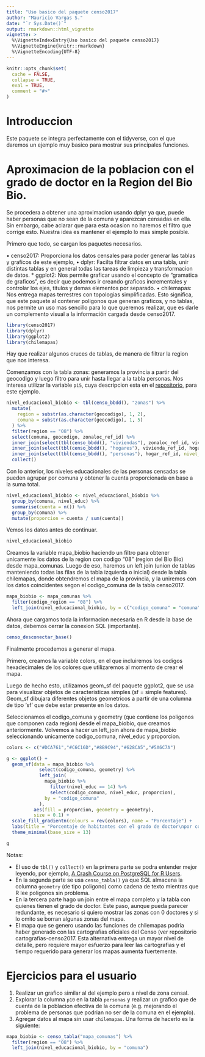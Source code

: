 ```yaml
---
title: "Uso basico del paquete censo2017"
author: "Mauricio Vargas S."
date: "`r Sys.Date()`"
output: rmarkdown::html_vignette
vignette: >
  %\VignetteIndexEntry{Uso basico del paquete censo2017}
  %\VignetteEngine{knitr::rmarkdown}
  %\VignetteEncoding{UTF-8}
---
```


```r
knitr::opts_chunk$set(
  cache = FALSE,
  collapse = TRUE,
  eval = TRUE,
  comment = "#>"
)
```

# Introduccion

Este paquete se integra perfectamente con el tidyverse, con el que daremos un ejemplo muy basico para mostrar sus principales funciones.

# Aproximacion de la poblacion con el grado de doctor en la Region del Bio Bio.

Se procedera a obtener una aproximacion usando dplyr ya que, puede haber personas que no sean de la comuna y aparezcan censadas en ella. Sin embargo, cabe aclarar que para esta ocasion no haremos el filtro que corrige esto. Nuestra idea es mantener el ejemplo lo mas simple posible.

Primero que todo, se cargan los paquetes necesarios.

• censo2017: Proporciona los datos censales para poder generar las tablas y graficos de este ejemplo,
• dplyr: Facilta filtrar datos en una tabla, unir distintas tablas y en general todas las tareas de limpieza y transformacion de datos. 
* ggplot2: Nos permite graficar usando el concepto de "gramatica de graficos", es decir que podemos ir creando graficos incrementales y controlar los ejes, titulos y demas elementos por separado.
• chilemapas: Nos entrega mapas terrestres con topologias simplificadas. Esto significa, que este paquete al contener poligonos que generan graficos, y no tablas, nos permite un uso mas sencillo para lo que queremos realizar, que es darle un complemento visual a la información cargada desde censo2017.

```r
library(censo2017)
library(dplyr)
library(ggplot2)
library(chilemapas)
```

Hay que realizar algunos cruces de tablas, de manera de filtrar la region que nos interesa.

Comenzamos con la tabla zonas: generamos la provincia a partir del geocodigo y luego filtro para unir hasta llegar a la tabla personas. Nos interesa utilizar la variable `p15`, cuya descripcion esta en el [repositorio](https://github.com/pachamaltese/censo2017/blob/main/data-raw/censo2017-descripcion-variables.xml), para este ejemplo.

```r
nivel_educacional_biobio <- tbl(censo_bbdd(), "zonas") %>% 
  mutate(
    region = substr(as.character(geocodigo), 1, 2),
    comuna = substr(as.character(geocodigo), 1, 5)
  ) %>% 
  filter(region == "08") %>% 
  select(comuna, geocodigo, zonaloc_ref_id) %>%
  inner_join(select(tbl(censo_bbdd(), "viviendas"), zonaloc_ref_id, vivienda_ref_id), by = "zonaloc_ref_id") %>%
  inner_join(select(tbl(censo_bbdd(), "hogares"), vivienda_ref_id, hogar_ref_id), by = "vivienda_ref_id") %>%
  inner_join(select(tbl(censo_bbdd(), "personas"), hogar_ref_id, nivel_educ = p15), by = "hogar_ref_id") %>%
  collect()
```

Con lo anterior, los niveles educacionales de las personas censadas se pueden agrupar por comuna y obtener la cuenta proporcionada en base a la suma total.
```r
nivel_educacional_biobio <- nivel_educacional_biobio %>% 
  group_by(comuna, nivel_educ) %>%
  summarise(cuenta = n()) %>%
  group_by(comuna) %>%
  mutate(proporcion = cuenta / sum(cuenta))
```

Vemos los datos antes de continuar.
```r
nivel_educacional_biobio
```

Creamos la variable mapa_biobio haciendo un filtro para obtener unicamente los datos de la region con codigo "08" (region del Bio Bio) desde mapa_comunas. Luego de eso, haremos un left join (union de tablas manteniendo todas las filas de la tabla izquierda o inicial) desde la tabla chilemapas, donde obtendremos el mapa de la provincia, y la uniremos con los datos coincidentes segon el codigo_comuna de la tabla censo2017.
```r
mapa_biobio <- mapa_comunas %>% 
  filter(codigo_region == "08") %>% 
  left_join(nivel_educacional_biobio, by = c("codigo_comuna" = "comuna"))
```

Ahora que cargamos toda la informacion necesaria en R desde la base de datos, debemos cerrar la conexion SQL (importante).
```r
censo_desconectar_base()
```

Finalmente procedemos a generar el mapa.

Primero, creamos la variable colors, en el que incluiremos los codigos hexadecimales de los colores que utilizaremos al momento de crear el mapa.

Luego de hecho esto, utilizamos geom_sf del paquete ggplot2, que se usa para visualizar objetos de caracteristicas simples (sf = simple features). Geom_sf dibujara diferentes objetos geometricos a partir de una columna de tipo 'sf' que debe estar presente en los datos.

Seleccionamos el codigo_comuna y geometry (que contiene los poligonos que componen cada region) desde el mapa_biobio, que creamos anteriormente. Volvemos a hacer un left_join ahora de mapa_biobio seleccionando unicamente codigo_comuna, nivel_educ y proporcion.
```r
colors <- c("#DCA761","#C6C16D","#8B9C94","#628CA5","#5A6C7A")

g <- ggplot() +
  geom_sf(data = mapa_biobio %>% 
            select(codigo_comuna, geometry) %>% 
            left_join(
              mapa_biobio %>% 
                filter(nivel_educ == 14) %>% 
                select(codigo_comuna, nivel_educ, proporcion),
              by = "codigo_comuna"
            ),
          aes(fill = proporcion, geometry = geometry),
          size = 0.1) +
  scale_fill_gradientn(colours = rev(colors), name = "Porcentaje") +
  labs(title = "Porcentaje de habitantes con el grado de doctor\npor comuna en la Region del Bio Bio") +
  theme_minimal(base_size = 13)

g
```

Notas:

* El uso de `tbl()` y `collect()` en la primera parte se podra entender mejor leyendo, por ejemplo, [A Crash Course on PostgreSQL for R Users](https://pacha.dev/blog/2020/08/09/a-crash-course-on-postgresql-for-r-users/).
* En la segunda parte se usa `censo_tabla()` ya que SQL almacena la columna `geometry` (de tipo poligono) como cadena de texto mientras que R lee poligonos sin problema.
* En la tercera parte hago un join entre el mapa completo y la tabla con quienes tienen el grado de doctor. Este paso, aunque pueda parecer redundante, es necesario si quiero mostrar las zonas con 0 doctores y si lo omito se borran algunas zonas del mapa.
* El mapa que se genero usando las funciones de chilemapas podria haber generado con las cartografias oficiales del Censo (ver repositorio cartografias-censo2017. Esta alternativa entrega un mayor nivel de detalle, pero requiere mayor esfuerzo para leer las cartografias y el tiempo requerido para generar los mapas aumenta fuertemente.

# Ejercicios para el usuario

1. Realizar un grafico similar al del ejemplo pero a nivel de zona censal.
2. Explorar la columna `p10` en la tabla `personas` y realizar un grafico que de cuenta de la poblacion efectiva de la comuna (e.g. mejorando el problema de personas que podrian no ser de la comuna en el ejemplo).
3. Agregar datos al mapa sin usar `chilemapas`. Una forma de hacerlo es la siguiente:

```r
mapa_biobio <- censo_tabla("mapa_comunas") %>%
  filter(region == "08") %>% 
  left_join(nivel_educacional_biobio, by = "comuna")
```
